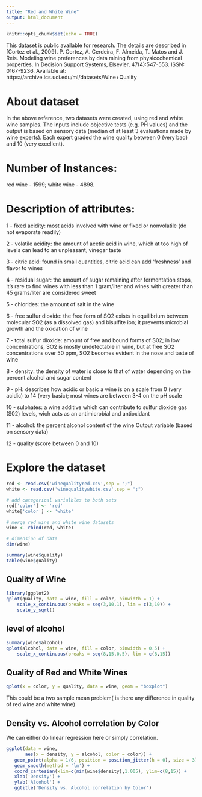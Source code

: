 ```yaml
---
title: "Red and White Wine"
output: html_document
---
```


```r
knitr::opts_chunk$set(echo = TRUE)
```


This dataset is public available for research. The details are described in [Cortez et al., 2009].
P. Cortez, A. Cerdeira, F. Almeida, T. Matos and J. Reis. Modeling wine preferences by data mining from physicochemical properties. In Decision Support Systems, Elsevier, 47(4):547-553. ISSN: 0167-9236.
Available at:
https://archive.ics.uci.edu/ml/datasets/Wine+Quality

# About dataset
In the above reference, two datasets were created, using red and white wine samples. The inputs include objective tests (e.g. PH values) and the output is based on sensory data (median of at least 3 evaluations made by wine experts). Each expert graded the wine quality between 0 (very bad) and 10 (very excellent).

# Number of Instances:
red wine - 1599; white wine - 4898.

# Description of attributes:
1 - fixed acidity: most acids involved with wine or fixed or nonvolatile (do not evaporate readily)

2 - volatile acidity: the amount of acetic acid in wine, which at too high of levels can lead to an unpleasant, vinegar taste

3 - citric acid: found in small quantities, citric acid can add ‘freshness’ and flavor to wines

4 - residual sugar: the amount of sugar remaining after fermentation stops, it’s rare to find wines with less than 1 gram/liter and wines with greater than 45 grams/liter are considered sweet

5 - chlorides: the amount of salt in the wine

6 - free sulfur dioxide: the free form of SO2 exists in equilibrium between molecular SO2 (as a dissolved gas) and bisulfite ion; it prevents microbial growth and the oxidation of wine

7 - total sulfur dioxide: amount of free and bound forms of S02; in low concentrations, SO2 is mostly undetectable in wine, but at free SO2 concentrations over 50 ppm, SO2 becomes evident in the nose and taste of wine

8 - density: the density of water is close to that of water depending on the percent alcohol and sugar content

9 - pH: describes how acidic or basic a wine is on a scale from 0 (very acidic) to 14 (very basic); most wines are between 3-4 on the pH scale

10 - sulphates: a wine additive which can contribute to sulfur dioxide gas (S02) levels, wich acts as an antimicrobial and antioxidant

11 - alcohol: the percent alcohol content of the wine
Output variable (based on sensory data) 

12 - quality (score between 0 and 10)

# Explore the dataset

```r
red <- read.csv('winequalityred.csv',sep = ";")
white <- read.csv('winequalitywhite.csv',sep = ";")

# add categorical varialbles to both sets
red['color'] <- 'red'
white['color'] <- 'white'

# merge red wine and white wine datasets
wine <- rbind(red, white)

# dimension of data
dim(wine)
```

```r
summary(wine$quality)
table(wine$quality)
```

## Quality of Wine
```r
library(ggplot2)
qplot(quality, data = wine, fill = color, binwidth = 1) +
    scale_x_continuous(breaks = seq(3,10,1), lim = c(3,10)) +
    scale_y_sqrt()
```

## level of alcohol

```r
summary(wine$alcohol)
qplot(alcohol, data = wine, fill = color, binwidth = 0.5) +
    scale_x_continuous(breaks = seq(8,15,0.5), lim = c(8,15))

```

## Quality of Red and White Wines

```r
qplot(x = color, y = quality, data = wine, geom = "boxplot")
```

This could be a two sample mean problem( is there any difference in quality of red wine and white wine)

## Density vs. Alcohol correlation by Color

We can either do linear regression here or simply correlation.
```r
ggplot(data = wine, 
       aes(x = density, y = alcohol, color = color)) +
   geom_point(alpha = 1/6, position = position_jitter(h = 0), size = 3) +
   geom_smooth(method = 'lm') +
   coord_cartesian(xlim=c(min(wine$density),1.005), ylim=c(8,15)) +
   xlab('Density') +
   ylab('Alcohol') +
   ggtitle('Density vs. Alcohol correlation by Color')
```




